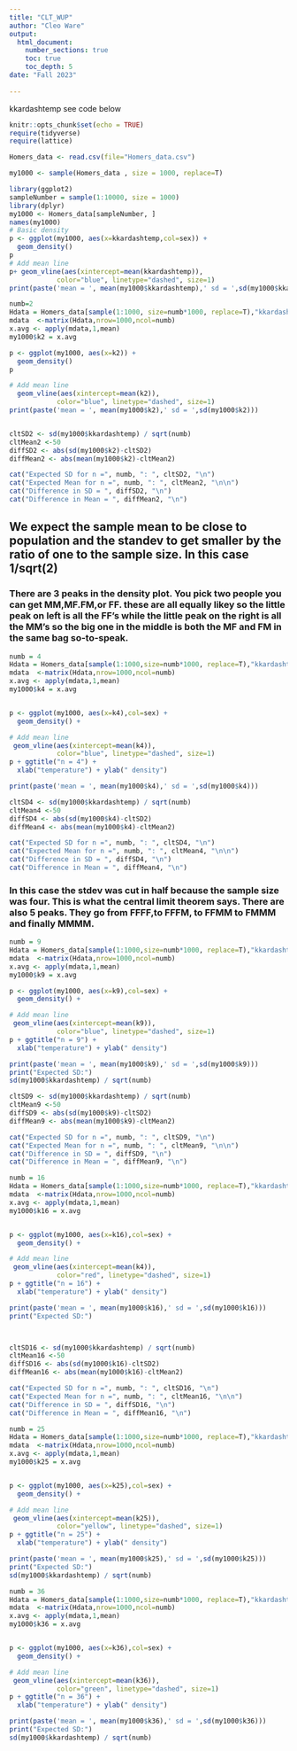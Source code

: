 ```yaml
---
title: "CLT_WUP"
author: "Cleo Ware"
output: 
  html_document:
    number_sections: true
    toc: true
    toc_depth: 5
date: "Fall 2023"    
    
---
```


kkardashtemp  see code below

```r
knitr::opts_chunk$set(echo = TRUE)
require(tidyverse)
require(lattice)
```

```r
Homers_data <- read.csv(file="Homers_data.csv")

my1000 <- sample(Homers_data , size = 1000, replace=T)

```

```r

library(ggplot2)
sampleNumber = sample(1:10000, size = 1000)
library(dplyr)
my1000 <- Homers_data[sampleNumber, ]
names(my1000)
# Basic density
p <- ggplot(my1000, aes(x=kkardashtemp,col=sex)) + 
  geom_density()
p
# Add mean line
p+ geom_vline(aes(xintercept=mean(kkardashtemp)),
            color="blue", linetype="dashed", size=1)
print(paste('mean = ', mean(my1000$kkardashtemp),' sd = ',sd(my1000$kkardashtemp)))
```

```r
numb=2
Hdata = Homers_data[sample(1:1000, size=numb*1000, replace=T),"kkardashtemp"]
mdata  <-matrix(Hdata,nrow=1000,ncol=numb)
x.avg <- apply(mdata,1,mean)
my1000$k2 = x.avg

p <- ggplot(my1000, aes(x=k2)) + 
  geom_density() 
p

# Add mean line
  geom_vline(aes(xintercept=mean(k2)),
            color="blue", linetype="dashed", size=1)
print(paste('mean = ', mean(my1000$k2),' sd = ',sd(my1000$k2)))


cltSD2 <- sd(my1000$kkardashtemp) / sqrt(numb)
cltMean2 <-50
diffSD2 <- abs(sd(my1000$k2)-cltSD2)
diffMean2 <- abs(mean(my1000$k2)-cltMean2)

cat("Expected SD for n =", numb, ": ", cltSD2, "\n")
cat("Expected Mean for n =", numb, ": ", cltMean2, "\n\n")
cat("Difference in SD = ", diffSD2, "\n")
cat("Difference in Mean = ", diffMean2, "\n")

```
## We expect the sample mean to be close to population and the standev to get smaller by the ratio of one to the sample size. In this case 1/sqrt(2)

### There are 3 peaks in the density plot. You pick two people you can get MM,MF.FM,or FF. these are all equally likey so the little peak on left is all the FF's while the little peak on the right is all the MM's so the big one in the middle is both the MF and FM in the same bag so-to-speak.  

```r
numb = 4
Hdata = Homers_data[sample(1:1000,size=numb*1000, replace=T),"kkardashtemp"]
mdata  <-matrix(Hdata,nrow=1000,ncol=numb)
x.avg <- apply(mdata,1,mean)
my1000$k4 = x.avg


p <- ggplot(my1000, aes(x=k4),col=sex) + 
  geom_density() +

# Add mean line
 geom_vline(aes(xintercept=mean(k4)),
            color="blue", linetype="dashed", size=1)
p + ggtitle("n = 4") +
  xlab("temperature") + ylab(" density")

print(paste('mean = ', mean(my1000$k4),' sd = ',sd(my1000$k4)))

cltSD4 <- sd(my1000$kkardashtemp) / sqrt(numb)
cltMean4 <-50
diffSD4 <- abs(sd(my1000$k4)-cltSD2)
diffMean4 <- abs(mean(my1000$k4)-cltMean2)

cat("Expected SD for n =", numb, ": ", cltSD4, "\n")
cat("Expected Mean for n =", numb, ": ", cltMean4, "\n\n")
cat("Difference in SD = ", diffSD4, "\n")
cat("Difference in Mean = ", diffMean4, "\n")

```
### In this case the stdev was cut in half because the sample size was four. This is what the central limit theorem says. There are also 5 peaks. They go from FFFF,to FFFM, to FFMM to FMMM and finally MMMM.

```r
numb = 9
Hdata = Homers_data[sample(1:1000,size=numb*1000, replace=T),"kkardashtemp"]
mdata  <-matrix(Hdata,nrow=1000,ncol=numb)
x.avg <- apply(mdata,1,mean)
my1000$k9 = x.avg

p <- ggplot(my1000, aes(x=k9),col=sex) + 
  geom_density() +

# Add mean line
 geom_vline(aes(xintercept=mean(k9)),
            color="blue", linetype="dashed", size=1)
p + ggtitle("n = 9") +
  xlab("temperature") + ylab(" density")

print(paste('mean = ', mean(my1000$k9),' sd = ',sd(my1000$k9)))
print("Expected SD:")
sd(my1000$kkardashtemp) / sqrt(numb)

cltSD9 <- sd(my1000$kkardashtemp) / sqrt(numb)
cltMean9 <-50
diffSD9 <- abs(sd(my1000$k9)-cltSD2)
diffMean9 <- abs(mean(my1000$k9)-cltMean2)

cat("Expected SD for n =", numb, ": ", cltSD9, "\n")
cat("Expected Mean for n =", numb, ": ", cltMean9, "\n\n")
cat("Difference in SD = ", diffSD9, "\n")
cat("Difference in Mean = ", diffMean9, "\n")

```

```r
numb = 16
Hdata = Homers_data[sample(1:1000,size=numb*1000, replace=T),"kkardashtemp"]
mdata  <-matrix(Hdata,nrow=1000,ncol=numb)
x.avg <- apply(mdata,1,mean)
my1000$k16 = x.avg


p <- ggplot(my1000, aes(x=k16),col=sex) + 
  geom_density() +

# Add mean line
 geom_vline(aes(xintercept=mean(k4)),
            color="red", linetype="dashed", size=1)
p + ggtitle("n = 16") +
  xlab("temperature") + ylab(" density")

print(paste('mean = ', mean(my1000$k16),' sd = ',sd(my1000$k16)))
print("Expected SD:")



cltSD16 <- sd(my1000$kkardashtemp) / sqrt(numb)
cltMean16 <-50
diffSD16 <- abs(sd(my1000$k16)-cltSD2)
diffMean16 <- abs(mean(my1000$k16)-cltMean2)

cat("Expected SD for n =", numb, ": ", cltSD16, "\n")
cat("Expected Mean for n =", numb, ": ", cltMean16, "\n\n")
cat("Difference in SD = ", diffSD16, "\n")
cat("Difference in Mean = ", diffMean16, "\n")

```


```r
numb = 25
Hdata = Homers_data[sample(1:1000,size=numb*1000, replace=T),"kkardashtemp"]
mdata  <-matrix(Hdata,nrow=1000,ncol=numb)
x.avg <- apply(mdata,1,mean)
my1000$k25 = x.avg


p <- ggplot(my1000, aes(x=k25),col=sex) + 
  geom_density() +

# Add mean line
 geom_vline(aes(xintercept=mean(k25)),
            color="yellow", linetype="dashed", size=1)
p + ggtitle("n = 25") +
  xlab("temperature") + ylab(" density")

print(paste('mean = ', mean(my1000$k25),' sd = ',sd(my1000$k25)))
print("Expected SD:")
sd(my1000$kkardashtemp) / sqrt(numb)
```

```r
numb = 36
Hdata = Homers_data[sample(1:1000,size=numb*1000, replace=T),"kkardashtemp"]
mdata  <-matrix(Hdata,nrow=1000,ncol=numb)
x.avg <- apply(mdata,1,mean)
my1000$k36 = x.avg


p <- ggplot(my1000, aes(x=k36),col=sex) + 
  geom_density() +

# Add mean line
 geom_vline(aes(xintercept=mean(k36)),
            color="green", linetype="dashed", size=1)
p + ggtitle("n = 36") +
  xlab("temperature") + ylab(" density")

print(paste('mean = ', mean(my1000$k36),' sd = ',sd(my1000$k36)))
print("Expected SD:")
sd(my1000$kkardashtemp) / sqrt(numb)
```

